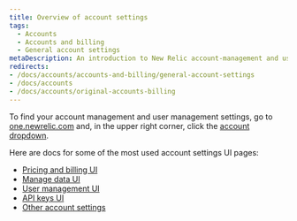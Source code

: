 ```yaml
---
title: Overview of account settings
tags:
  - Accounts
  - Accounts and billing
  - General account settings
metaDescription: An introduction to New Relic account-management and user-management settings. 
redirects:
- /docs/accounts/accounts-and-billing/general-account-settings
- /docs/accounts
- /docs/accounts/original-accounts-billing
---
```


To find your account management and user management settings, go to [one.newrelic.com](https://one.newrelic.com) and, in the upper right corner, click the [account dropdown](/docs/using-new-relic/welcome-new-relic/get-started/glossary/#account-dropdown). 

Here are docs for some of the most used account settings UI pages: 

* [Pricing and billing UI](/docs/accounts/accounts-billing/new-relic-one-pricing-billing/billing-ui)
* [Manage data UI](/docs/data-apis/manage-data/manage-your-data) 
* [User management UI](/docs/accounts/original-accounts-billing/original-users-roles/overview-user-models/#docs) 
* [API keys UI](/docs/apis/intro-apis/new-relic-api-keys)
* [Other account settings](/docs/accounts/accounts-billing/general-account-settings) 